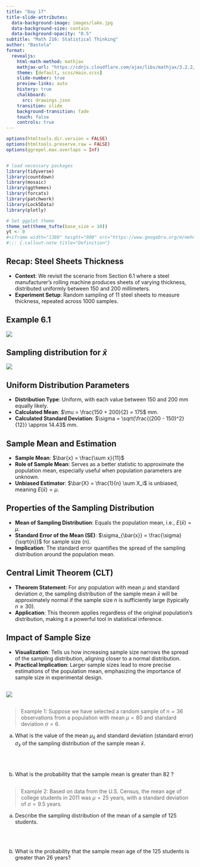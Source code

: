 ```yaml
---
title: "Day 17"
title-slide-attributes:
  data-background-image: images/lake.jpg
  data-background-size: contain
  data-background-opacity: "0.5"
subtitle: "Math 216: Statistical Thinking"
author: "Bastola"
format:
  revealjs:
    html-math-method: mathjax
    mathjax-url: "https://cdnjs.cloudflare.com/ajax/libs/mathjax/3.2.2/MathJax.js" 
    theme: [default, scss/main.scss]
    slide-number: true
    preview-links: auto
    history: true
    chalkboard: 
      src: drawings.json
    transition: slide
    background-transition: fade    
    touch: false
    controls: true
---
```


```r
options(htmltools.dir.version = FALSE)
options(htmltools.preserve.raw = FALSE)
options(ggrepel.max.overlaps = Inf)


# load necessary packages
library(tidyverse)
library(countdown)
library(mosaic)
library(ggthemes)
library(forcats)
library(patchwork)
library(Lock5Data)
library(plotly)

# Set ggplot theme
theme_set(theme_tufte(base_size = 10))
yt <- 0
#<iframe width="1380" height="900" src="https://www.geogebra.org/m/mehn8u8s"></iframe>
#::: {.callout-note title="Definition"}
```



## Recap: Steel Sheets Thickness{.font80}


::: cle13

- **Context**: We revisit the scenario from Section 6.1 where a steel manufacturer's rolling machine produces sheets of varying thickness, distributed uniformly between 150 and 200 millimeters.
- **Experiment Setup**: Random sampling of 11 steel sheets to measure thickness, repeated across 1000 samples.


:::


## Example 6.1 {.font80}


![](images/example6.1.png)

## Sampling distribution for $\bar{x}$ {.font80}

![](images/hist6.1.png)

## Uniform Distribution Parameters {.font80}

::: cle6

- **Distribution Type**: Uniform, with each value between 150 and 200 mm equally likely.
- **Calculated Mean**: $\mu = \frac{150 + 200}{2} = 175$ mm.
- **Calculated Standard Deviation**: $\sigma = \sqrt{\frac{(200 - 150)^2}{12}} \approx 14.43$ mm.


:::


## Sample Mean and Estimation {.font80}


::: cle9

- **Sample Mean**: $\bar{x} = \frac{\sum x}{11}$
- **Role of Sample Mean**: Serves as a better statistic to approximate the population mean, especially useful when population parameters are unknown.
- **Unbiased Estimator**: $\bar{X} = \frac{1}{n} \sum X_i$ is unbiased, meaning $E(\bar{x}) = \mu$.

:::


## Properties of the Sampling Distribution {.font70}


::: cle13
- **Mean of Sampling Distribution**: Equals the population mean, i.e., $E(\bar{x}) = \mu$.
- **Standard Error of the Mean (SE)**: $\sigma_{\bar{x}} = \frac{\sigma}{\sqrt{n}}$ for sample size \(n\).
- **Implication**: The standard error quantifies the spread of the sampling distribution around the population mean.

:::



## Central Limit Theorem (CLT) {.font80}

::: cle14

- **Theorem Statement**: For any population with mean $\mu$ and standard deviation $\sigma$, the sampling distribution of the sample mean $\bar{x}$ will be approximately normal if the sample size $n$ is sufficiently large (typically $n \geq 30$).
- **Application**: This theorem applies regardless of the original population's distribution, making it a powerful tool in statistical inference.


:::

## Impact of Sample Size {.font80}

::: cle13
- **Visualization**: Tells us how increasing sample size narrows the spread of the sampling distribution, aligning closer to a normal distribution.
- **Practical Implication**: Larger sample sizes lead to more precise estimations of the population mean, emphasizing the importance of sample size in experimental design.

:::


## 


![](images/various_sampling_distr.png)


## {.font60}

> Example 1: Suppose we have selected a random sample of $n=36$ observations from a population with mean $\mu=80$ and standard deviation $\sigma=6$.

a. What is the value of the mean $\mu_{\bar{x}}$ and standard deviation (standard error) $\sigma_{\bar{x}}$ of the sampling distribution of the sample mean $\bar{x}$.

<br>
<br>

b. What is the probability that the sample mean is greater than 82 ?


## {.font60}

> Example 2: Based on data from the U.S. Census, the mean age of college students in 2011 was $\mu=25$ years, with a standard deviation of $\sigma=9.5$ years.

a. Describe the sampling distribution of the mean of a sample of 125 students.

<br>
<br>

b. What is the probability that the sample mean age of the 125 students is greater than 26 years?


##


##